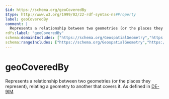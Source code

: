 ```yaml
---
$id: https://schema.org/geoCoveredBy
$type: http://www.w3.org/1999/02/22-rdf-syntax-ns#Property
label: geoCoveredBy
comment: |
  Represents a relationship between two geometries (or the places they represent), relating a geometry to another that covers it. As defined in [DE-9IM](https://en.wikipedia.org/wiki/DE-9IM).
rdfs:label: "geoCoveredBy"
schema:domainIncludes: ["https://schema.org/GeospatialGeometry","https://schema.org/Place"]
schema:rangeIncludes: ["https://schema.org/GeospatialGeometry","https://schema.org/Place"]
---
```


# geoCoveredBy

Represents a relationship between two geometries (or the places they represent), relating a geometry to another that covers it. As defined in [DE-9IM](https://en.wikipedia.org/wiki/DE-9IM).

